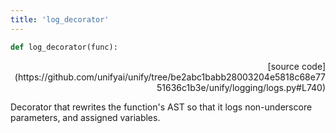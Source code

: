 ```yaml
---
title: 'log_decorator'
---
```


```python
def log_decorator(func):
```

<p align="right">[source code](https://github.com/unifyai/unify/tree/be2abc1babb28003204e5818c68e7751636c1b3e/unify/logging/logs.py#L740)</p>

Decorator that rewrites the function's AST so that it logs non-underscore
parameters, and assigned variables.